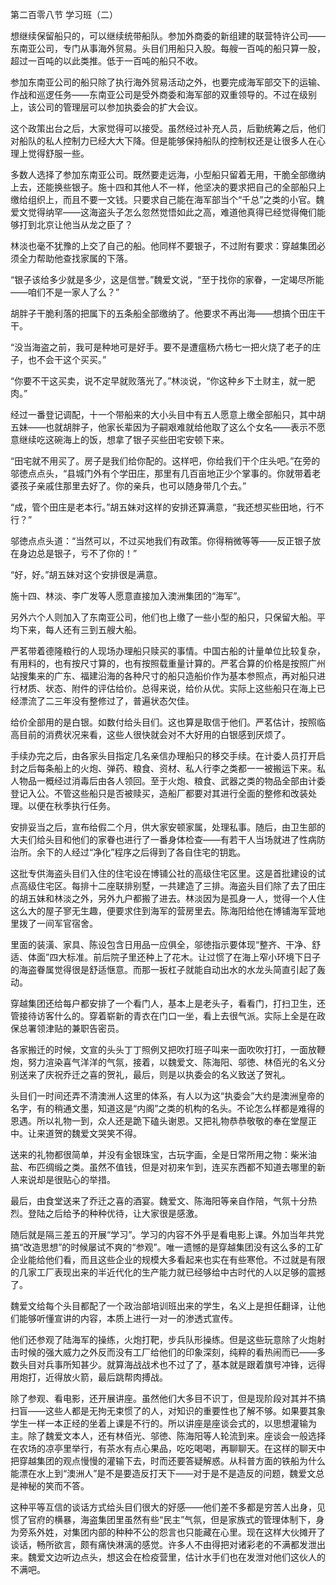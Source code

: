 

第二百零八节 学习班（二）

想继续保留船只的，可以继续统带船队。参加外商委的新组建的联营特许公司――东南亚公司，专门从事海外贸易。头目们用船只入股。每艘一百吨的船只算一股，超过一百吨的以此类推。低于一百吨的船只不收。

参加东南亚公司的船只除了执行海外贸易活动之外，也要完成海军部交下的运输、作战和巡逻任务――东南亚公司是受外商委和海军部的双重领导的。不过在级别上，该公司的管理层可以参加执委会的扩大会议。

这个政策出台之后，大家觉得可以接受。虽然经过补充人员，后勤统筹之后，他们对船队的私人控制力已经大大下降。但是能够保持船队的控制权还是让很多人在心理上觉得舒服一些。

多数人选择了参加东南亚公司。既然要走远海，小型船只留着无用，干脆全部缴纳上去，还能换些银子。施十四和其他人不一样，他坚决的要求把自己的全部船只上缴给组织上，而且不要一文钱。只要求自己能在海军部当个“千总”之类的小官。魏爱文觉得纳罕――这海盗头子怎么忽然觉悟如此之高，难道他真得已经觉得俺们能够打到北京让他当从龙之臣了？

林淡也毫不犹豫的上交了自己的船。他同样不要银子，不过附有要求：穿越集团必须全力帮助他查找家属的下落。

“银子该给多少就是多少，这是信誉。”魏爱文说，“至于找你的家眷，一定竭尽所能――咱们不是一家人了么？”

胡胖子干脆利落的把属下的五条船全部缴纳了。他要求不再出海――想搞个田庄干干。

“没当海盗之前，我可是种地可是好手。要不是遭瘟杨六杨七一把火烧了老子的庄子，也不会干这个买买。”

“你要不干这买卖，说不定早就败落光了。”林淡说，“你这种乡下土财主，就一肥肉。”

经过一番登记调配，十一个带船来的大小头目中有五人愿意上缴全部船只，其中胡五妹――也就胡胖子，他家长辈因为子嗣艰难就给他取了这么个女名――表示不愿意继续吃这碗海上的饭，想拿了银子买些田宅安顿下来。

“田宅就不用买了。房子是我们给你配的。这样吧，你给我们干个庄头吧。”在旁的邬徳点点头，“县城门外有个学田庄，那里有几百亩地正少个掌事的。你就带着老婆孩子亲戚住那里去好了。你的亲兵，也可以随身带几个去。”

“成，管个田庄是老本行。”胡五妹对这样的安排还算满意，“我还想买些田地，行不行？”

邬徳点点头道：“当然可以，不过买地我们有政策。你得稍微等等――反正银子放在身边总是银子，亏不了你的！”

“好，好。”胡五妹对这个安排很是满意。

施十四、林淡、李广发等人愿意直接加入澳洲集团的“海军”。

另外六个人则加入了东南亚公司，他们也上缴了一些小型的船只，只保留大船。平均下来，每人还有三到五艘大船。

严茗带着德隆粮行的人现场办理船只赎买的事情。中国古船的计量单位比较复杂，有用料的，也有按尺寸算的，也有按照载重量计算的。严茗合算的价格是按照广州站搜集来的广东、福建沿海的各种尺寸的船只造船价作为基本参照点，再对船只进行材质、状态、附件的评估给价。总得来说，给价从优。实际上这些船只在海上已经漂流了二三年没有整修过了，普遍状态欠佳。

给价全部用的是白银。如数付给头目们。这也算是取信于他们。严茗估计，按照临高目前的消费状况来看，这些人很快就会对不大好用的白银感到厌烦了。

手续办完之后，由各家头目指定几名亲信办理船只的移交手续。在计委人员打开启封之后每条船上的火炮、弹药、粮食、资材、私人行李之类都一一被搬运下来。私人物品一概经过消毒后由各人领回。至于火炮、粮食、武器之类的物品全部由计委登记入公。不管这些船只是否被赎买，造船厂都要对其进行全面的整修和改装处理。以便在秋季执行任务。

安排妥当之后，宣布给假二个月，供大家安顿家属，处理私事。随后，由卫生部的大夫们给头目和他们的家眷也进行了一番身体检查――有若干人当场就进了性病防治所。余下的人经过“净化”程序之后得到了各自住宅的钥匙。

这批专供海盗头目们入住的住宅设在博铺公社的高级住宅区里。这是首批建设的试点高级住宅区。每排十二座联排别墅，一共建造了三排。海盗头目们除了去了田庄的胡五妹和林淡之外，另外九户都搬了进去。林淡因为是孤身一人，觉得一个人住这么大的屋子寥无生趣，便要求住到海军的营房里去。陈海阳给他在博铺海军营地里拨了一间军官宿舍。

里面的装潢、家具、陈设包含日用品一应俱全，邬徳指示要体现“整齐、干净、舒适、体面”四大标准。前后院子里还种上了花木。让过惯了在海上窄小环境下日子的海盗眷属觉得很是舒适惬意。而那一扳杠子就能自动出水的水龙头简直引起了轰动。

穿越集团还给每户都安排了一个看门人，基本上是老头子，看看门，打扫卫生，还管接待访客什么的。穿着崭新的青衣在门口一坐，看上去很气派。实际上全是在政保总署领津贴的兼职告密员。

各家搬迁的时候，文宣的头头丁丁照例又把吹打班子叫来一面吹吹打打，一面放鞭炮，努力渲染喜气洋洋的气氛，接着，以魏爱文、陈海阳、邬徳、林佰光的名义分别送来了庆祝乔迁之喜的贺礼，最后，则是以执委会的名义致送了贺礼。

头目们一时间还弄不清澳洲人这里的体系，有人以为这“执委会”大约是澳洲皇帝的名字，有的稍通文墨，知道这是“内阁”之类的机构的名头。不论怎么样都是难得的恩遇。所以礼物一到，众人还是跪下磕头谢恩。又把礼物恭恭敬敬的奉在堂屋正中。让来道贺的魏爱文哭笑不得。

送来的礼物都很简单，并没有金银珠宝，古玩字画，全是日常所用之物：柴米油盐、布匹绸缎之类。虽然不值钱，但是对初来乍到，连买东西都不知道去哪里的新人来说却是很贴心的举措。

最后，由食堂送来了乔迁之喜的酒宴。魏爱文、陈海阳等亲自作陪，气氛十分热烈。登陆之后给予的种种优待，让大家很是感激。

随后就是隔三差五的开展“学习”。学习的内容不外乎是看电影上课。外加当年共党搞“改造思想”的时候屡试不爽的“参观”。唯一遗憾的是穿越集团没有这么多的工矿企业能给他们看，而且这些企业的规模大多看起来也实在有些寒伧。不过就是有限的几家工厂表现出来的半近代化的生产能力就已经够给中古时代的人以足够的震撼了。

魏爱文给每个头目都配了一个政治部培训班出来的学生，名义上是担任翻译，让他们能够听懂宣讲的内容，本质上进行一对一的渗透式宣传。

他们还参观了陆海军的操练，火炮打靶，步兵队形操练。但是这些玩意除了火炮射击时候的强大威力之外反而没有工厂给他们的印象深刻，纯粹的看热闹而已――多数头目对兵事所知甚少。就算海战战术也不过了了，基本就是跟着旗号冲锋，远得用炮打，近得放火箭，最后跳帮肉搏战。

除了参观、看电影，还开展讲座。虽然他们大多目不识丁，但是现阶段对其并不搞扫盲――这些人都是无拘无束惯了的人，对知识的重要性也了解不够。如果要其象学生一样一本正经的坐着上课是不行的。所以讲座是座谈会式的，以思想灌输为主。除了魏爱文本人，还有林佰光、邬徳、陈海阳等人轮流到来。座谈会一般选择在农场的凉亭里举行，有茶水有点心果品，吃吃喝喝，再聊聊天。在这样的聊天中把穿越集团的观点慢慢的灌输下去，时而还要答疑解惑。从科普方面的铁船为什么能漂在水上到“澳洲人”是不是要造反打天下――对于是不是造反的问题，魏爱文总是神秘的笑而不答。

这种平等互信的谈话方式给头目们很大的好感――他们差不多都是穷苦人出身，见惯了官府的横暴，海盗集团里虽然有些“民主”气氛，但是家族式的管理体制下，身为旁系外姓，对集团内部的种种不公的怨言也只能藏在心里。现在这样大伙摊开了谈话，畅所欲言，颇有痛快淋漓的感觉。许多人不由得把对诸彩老的不满都发泄出来。魏爱文边听边点头，想这会在检疫营里，估计水手们也在发泄对他们这伙人的不满吧。

